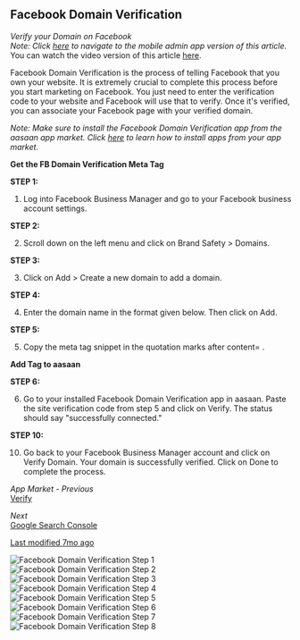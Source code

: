 ## Facebook Domain Verification

*Verify your Domain on Facebook*  
*Note: Click [here](#) to navigate to the mobile admin app version of this article.*  
You can watch the video version of this article [here](#).

Facebook Domain Verification is the process of telling Facebook that you own your website. It is extremely crucial to complete this process before you start marketing on Facebook. You just need to enter the verification code to your website and Facebook will use that to verify. Once it's verified, you can associate your Facebook page with your verified domain.

*Note: Make sure to install the Facebook Domain Verification app from the aasaan app market. Click [here](#) to learn how to install apps from your app market.*

**Get the FB Domain Verification Meta Tag**

**STEP 1:**

1. Log into Facebook Business Manager and go to your Facebook business account settings.

**STEP 2:**

2. Scroll down on the left menu and click on Brand Safety &gt; Domains.

**STEP 3:**

3. Click on Add &gt; Create a new domain to add a domain.

**STEP 4:**

4. Enter the domain name in the format given below. Then click on Add.

**STEP 5:**

5. Copy the meta tag snippet in the quotation marks after content= .

**Add Tag to aasaan**

**STEP 6:**

6. Go to your installed Facebook Domain Verification app in aasaan. Paste the site verification code from step 5 and click on Verify. The status should say "successfully connected."

**STEP 10:**

10. Go back to your Facebook Business Manager account and click on Verify Domain. Your domain is successfully verified. Click on Done to complete the process.

*App Market - Previous*  
[Verify](#)

*Next*  
[Google Search Console](#)

[Last modified 7mo ago](#)

![Facebook Domain Verification Step 1](https://cdn.aasaan.app/docs/facebook/facebook_1.png)
![Facebook Domain Verification Step 2](https://cdn.aasaan.app/docs/facebook/facebook_2.png)
![Facebook Domain Verification Step 3](https://cdn.aasaan.app/docs/facebook/facebook_3.png)
![Facebook Domain Verification Step 4](https://cdn.aasaan.app/docs/facebook/facebook_4.png)
![Facebook Domain Verification Step 5](https://cdn.aasaan.app/docs/facebook/facebook_5.png)
![Facebook Domain Verification Step 6](https://cdn.aasaan.app/docs/facebook/facebook_6.png)
![Facebook Domain Verification Step 7](https://cdn.aasaan.app/docs/facebook/facebook_7.png)
![Facebook Domain Verification Step 8](https://cdn.aasaan.app/docs/facebook/facebook_8.png)
